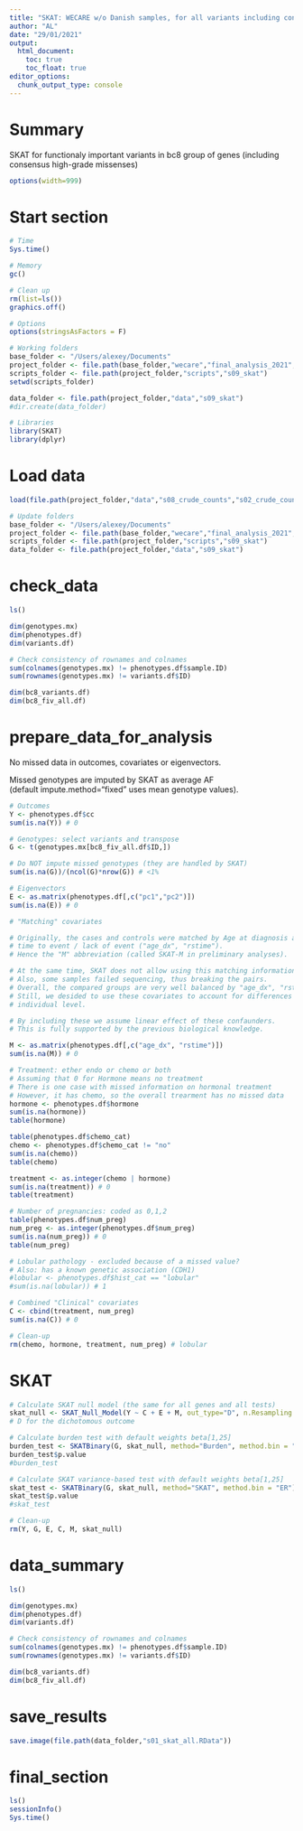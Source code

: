 ```yaml
---
title: "SKAT: WECARE w/o Danish samples, for all variants including consensus high-grade missenses"
author: "AL"
date: "29/01/2021"
output: 
  html_document:
    toc: true
    toc_float: true
editor_options: 
  chunk_output_type: console
---
```


# Summary

SKAT for functionaly important variants in bc8 group of genes (including consensus high-grade missenses)  

<style>
pre{
  overflow-x: auto;
}
pre code{
  word-wrap: normal;
  white-space: pre;
}
</style>

```r
options(width=999)
```

# Start section

```r

# Time
Sys.time()

# Memory
gc()

# Clean up
rm(list=ls())
graphics.off()

# Options
options(stringsAsFactors = F)

# Working folders
base_folder <- "/Users/alexey/Documents"
project_folder <- file.path(base_folder,"wecare","final_analysis_2021","reanalysis_wo_danish_2021")
scripts_folder <- file.path(project_folder,"scripts","s09_skat")
setwd(scripts_folder)

data_folder <- file.path(project_folder,"data","s09_skat")
#dir.create(data_folder)

# Libraries
library(SKAT)
library(dplyr)

```

# Load data

```r

load(file.path(project_folder,"data","s08_crude_counts","s02_crude_counts_bc8_all.RData"))

# Update folders
base_folder <- "/Users/alexey/Documents"
project_folder <- file.path(base_folder,"wecare","final_analysis_2021","reanalysis_wo_danish_2021")
scripts_folder <- file.path(project_folder,"scripts","s09_skat")
data_folder <- file.path(project_folder,"data","s09_skat")

```

# check_data

```r

ls()

dim(genotypes.mx)
dim(phenotypes.df)
dim(variants.df)

# Check consistency of rownames and colnames
sum(colnames(genotypes.mx) != phenotypes.df$sample.ID)
sum(rownames(genotypes.mx) != variants.df$ID)

dim(bc8_variants.df)
dim(bc8_fiv_all.df)

```

# prepare_data_for_analysis

No missed data in outcomes, covariates or eigenvectors.  

Missed genotypes are imputed by SKAT as average AF  
(default impute.method="fixed" uses mean genotype values).  

```r

# Outcomes
Y <- phenotypes.df$cc
sum(is.na(Y)) # 0

# Genotypes: select variants and transpose
G <- t(genotypes.mx[bc8_fiv_all.df$ID,])

# Do NOT impute missed genotypes (they are handled by SKAT)
sum(is.na(G))/(ncol(G)*nrow(G)) # <1%

# Eigenvectors
E <- as.matrix(phenotypes.df[,c("pc1","pc2")])
sum(is.na(E)) # 0

# "Matching" covariates 

# Originally, the cases and controls were matched by Age at diagnosis and 
# time to event / lack of event ("age_dx", "rstime"). 
# Hence the "M" abbreviation (called SKAT-M in preliminary analyses). 

# At the same time, SKAT does not allow using this matching information.  
# Also, some samples failed sequencing, thus breaking the pairs. 
# Overall, the compared groups are very well balanced by "age_dx", "rstime". 
# Still, we desided to use these covariates to account for differences at 
# individual level.  

# By including these we assume linear effect of these confaunders.  
# This is fully supported by the previous biological knowledge. 

M <- as.matrix(phenotypes.df[,c("age_dx", "rstime")])
sum(is.na(M)) # 0

# Treatment: ether endo or chemo or both 
# Assuming that 0 for Hormone means no treatment
# There is one case with missed information on hormonal treatment 
# However, it has chemo, so the overall trearment has no missed data 
hormone <- phenotypes.df$hormone
sum(is.na(hormone))
table(hormone)

table(phenotypes.df$chemo_cat)
chemo <- phenotypes.df$chemo_cat != "no"
sum(is.na(chemo))
table(chemo)

treatment <- as.integer(chemo | hormone)
sum(is.na(treatment)) # 0
table(treatment)

# Number of pregnancies: coded as 0,1,2
table(phenotypes.df$num_preg)
num_preg <- as.integer(phenotypes.df$num_preg)
sum(is.na(num_preg)) # 0
table(num_preg)

# Lobular pathology - excluded because of a missed value?
# Also: has a known genetic association (CDH1)
#lobular <- phenotypes.df$hist_cat == "lobular"
#sum(is.na(lobular)) # 1

# Combined "Clinical" covariates
C <- cbind(treatment, num_preg)
sum(is.na(C)) # 0

# Clean-up
rm(chemo, hormone, treatment, num_preg) # lobular

```

# SKAT

```r

# Calculate SKAT null model (the same for all genes and all tests)
skat_null <- SKAT_Null_Model(Y ~ C + E + M, out_type="D", n.Resampling = 10000)
# D for the dichotomous outcome

# Calculate burden test with default weights beta[1,25]
burden_test <- SKATBinary(G, skat_null, method="Burden", method.bin = "ER")
burden_test$p.value
#burden_test

# Calculate SKAT variance-based test with default weights beta[1,25]
skat_test <- SKATBinary(G, skat_null, method="SKAT", method.bin = "ER")
skat_test$p.value
#skat_test

# Clean-up
rm(Y, G, E, C, M, skat_null)

```

# data_summary

```r

ls()

dim(genotypes.mx)
dim(phenotypes.df)
dim(variants.df)

# Check consistency of rownames and colnames
sum(colnames(genotypes.mx) != phenotypes.df$sample.ID)
sum(rownames(genotypes.mx) != variants.df$ID)

dim(bc8_variants.df)
dim(bc8_fiv_all.df)

```

# save_results

```r

save.image(file.path(data_folder,"s01_skat_all.RData"))

```

# final_section

```r

ls()
sessionInfo()
Sys.time()

```
